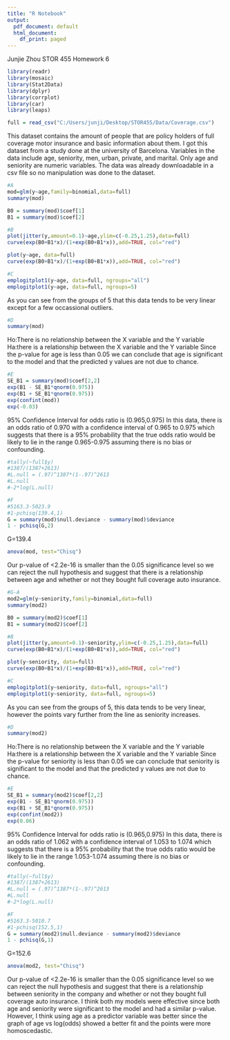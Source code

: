 ---
title: "R Notebook"
output:
  pdf_document: default
  html_document:
    df_print: paged
---
Junjie Zhou
STOR 455 Homework 6
```{r message=FALSE, warning=FALSE}
library(readr)
library(mosaic)
library(Stat2Data)
library(dplyr)
library(corrplot)
library(car)
library(leaps)

full = read_csv("C:/Users/junji/Desktop/STOR455/Data/Coverage.csv")
```
This dataset contains the amount of people that are policy holders of full coverage motor insurance and basic information about them. I got this dataset from a study done at the university of Barcelona. Variables in the data include age, seniority, men, urban, private, and marital. Only age and seniority are numeric variables. The data was already downloadable in a csv file so no manipulation was done to the dataset.

```{r}
#A
mod=glm(y~age,family=binomial,data=full)
summary(mod)

B0 = summary(mod)$coef[1]
B1 = summary(mod)$coef[2]

#B
plot(jitter(y,amount=0.1)~age,ylim=c(-0.25,1.25),data=full)
curve(exp(B0+B1*x)/(1+exp(B0+B1*x)),add=TRUE, col="red")

plot(y~age, data=full)
curve(exp(B0+B1*x)/(1+exp(B0+B1*x)),add=TRUE, col="red")
```

```{r}
#C
emplogitplot1(y~age, data=full, ngroups="all")
emplogitplot1(y~age, data=full, ngroups=5)
```
As you can see from the groups of 5 that this data tends to be very linear except for a few occassional outliers.

```{r}
#D
summary(mod)
```
Ho:There is no relationship between the X variable and the Y variable
Ha:there is a relationship between the X variable and the Y variable
Since the p-value for age is less than 0.05 we can conclude that age is significant to the model and that the predicted y values are not due to chance.

```{r}
#E
SE_B1 = summary(mod)$coef[2,2]
exp(B1 - SE_B1*qnorm(0.975))
exp(B1 + SE_B1*qnorm(0.975))
exp(confint(mod))
exp(-0.03)
```
95% Confidence Interval for odds ratio is (0.965,0.975)
In this data, there is an odds ratio of 0.970 with a confidence interval of 0.965 to 0.975 which suggests that there is a 95% probability that the true odds ratio would be likely to lie in the range 0.965-0.975 assuming there is no bias or confounding.

```{r}
#tally(~full$y)
#1387/(1387+2613)
#L.null = (.97)^1387*(1-.97)^2613
#L.null
#-2*log(L.null)
```

```{r}
#F
#5163.3-5023.9
#1-pchisq(139.4,1)
G = summary(mod)$null.deviance - summary(mod)$deviance
1 - pchisq(G,2)
```
G=139.4
```{r}
anova(mod, test="Chisq")
```
Our p-value of <2.2e-16 is smaller than the 0.05 significance level so we can reject the null hypothesis and suggest that there is a relationship between age and whether or not they bought full coverage auto insurance.

```{r}
#G-A
mod2=glm(y~seniority,family=binomial,data=full)
summary(mod2)

B0 = summary(mod2)$coef[1]
B1 = summary(mod2)$coef[2]

#B
plot(jitter(y,amount=0.1)~seniority,ylim=c(-0.25,1.25),data=full)
curve(exp(B0+B1*x)/(1+exp(B0+B1*x)),add=TRUE, col="red")

plot(y~seniority, data=full)
curve(exp(B0+B1*x)/(1+exp(B0+B1*x)),add=TRUE, col="red")
```

```{r}
#C
emplogitplot1(y~seniority, data=full, ngroups="all")
emplogitplot1(y~seniority, data=full, ngroups=5)
```
As you can see from the groups of 5, this data tends to be very linear, however the points vary further from the line as seniority increases. 

```{r}
#D
summary(mod2)
```
Ho:There is no relationship between the X variable and the Y variable
Ha:there is a relationship between the X variable and the Y variable
Since the p-value for seniority is less than 0.05 we can conclude that seniority is significant to the model and that the predicted y values are not due to chance.

```{r}
#E
SE_B1 = summary(mod2)$coef[2,2]
exp(B1 - SE_B1*qnorm(0.975))
exp(B1 + SE_B1*qnorm(0.975))
exp(confint(mod2))
exp(0.06)
```
95% Confidence Interval for odds ratio is (0.965,0.975)
In this data, there is an odds ratio of 1.062 with a confidence interval of 1.053 to 1.074 which suggests that there is a 95% probability that the true odds ratio would be likely to lie in the range 1.053-1.074 assuming there is no bias or confounding.

```{r}
#tally(~full$y)
#1387/(1387+2613)
#L.null = (.97)^1387*(1-.97)^2613
#L.null
#-2*log(L.null)
```

```{r}
#F
#5163.3-5010.7
#1-pchisq(152.5,1)
G = summary(mod2)$null.deviance - summary(mod2)$deviance
1 - pchisq(G,1)
```
G=152.6
```{r}
anova(mod2, test="Chisq")
```
Our p-value of <2.2e-16 is smaller than the 0.05 significance level so we can reject the null hypothesis and suggest that there is a relationship between seniority in the company and whether or not they bought full coverage auto insurance. I think both my models were effective since both age and seniority were significant to the model and had a similar p-value. However, I think using age as a predictor variable was better since the graph of age vs log(odds) showed a better fit and the points were more homoscedastic.


